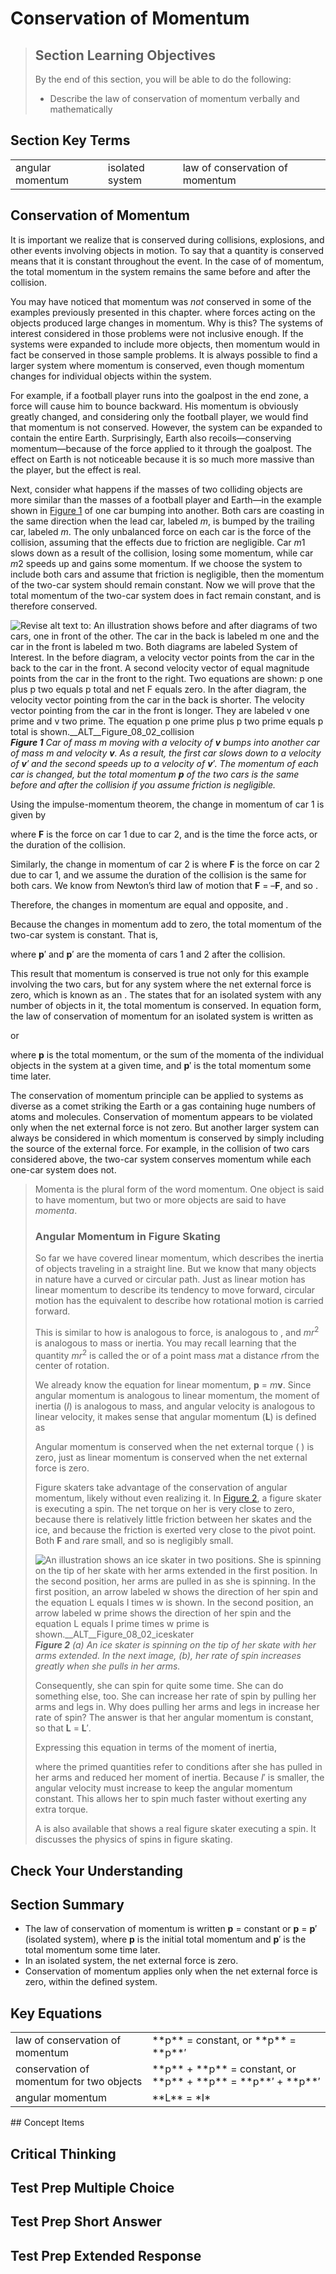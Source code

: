 # Conservation of Momentum
> 
> ## Section Learning Objectives
> By the end of this section, you will be able to do the following:
> 
> * Describe the law of conservation of momentum verbally and mathematically

## Section Key Terms
<table><tr><td>angular momentum</td>
<td>isolated system</td>
<td>law of conservation of momentum</td></tr></table>

## Conservation of Momentum
It is important we realize that  is conserved during collisions, explosions, and other events involving objects in motion. To say that a quantity is conserved means that it is constant throughout the event. In the case of  of momentum, the total momentum in the system remains the same before and after the collision.

You may have noticed that momentum was *not* conserved in some of the examples previously presented in this chapter. where forces acting on the objects produced large changes in momentum. Why is this? The systems of interest considered in those problems were not inclusive enough. If the systems were expanded to include more objects, then momentum would in fact be conserved in those sample problems. It is always possible to find a larger system where momentum is conserved, even though momentum changes for individual objects within the system.


For example, if a football player runs into the goalpost in the end zone, a force will cause him to bounce backward. His momentum is obviously greatly changed, and considering only the football player, we would find that momentum is not conserved. However, the system can be expanded to contain the entire Earth. Surprisingly, Earth also recoils—conserving momentum—because of the force applied to it through the goalpost. The effect on Earth is not noticeable because it is so much more massive than the player, but the effect is real.

Next, consider what happens if the masses of two colliding objects are more similar than the masses of a football player and Earth—in the example shown in [Figure 1](#Figure_08_02_collision) of one car bumping into another. Both cars are coasting in the same direction when the lead car, labeled *m*, is bumped by the trailing car, labeled *m*. The only unbalanced force on each car is the force of the collision, assuming that the effects due to friction are negligible. Car *m*1 slows down as a result of the collision, losing some momentum, while car *m*2 speeds up and gains some momentum. If we choose the system to include both cars and assume that friction is negligible, then the momentum of the two-car system should remain constant. Now we will prove that the total momentum of the two-car system does in fact remain constant, and is therefore conserved.

![Revise alt text to: An illustration shows before and after diagrams of two cars, one in front of the other. The car in the back is labeled m one and the car in the front is labeled m two. Both diagrams are labeled System of Interest. In the before diagram, a velocity vector points from the car in the back to the car in the front. A second velocity vector of equal magnitude points from the car in the front to the right. Two equations are shown: p one plus p two equals p total and net F equals zero. In the after diagram, the velocity vector pointing from the car in the back is shorter. The velocity vector pointing from the car in the front is longer. They are labeled v one prime and v two prime. The equation p one prime plus p two prime equals p total is shown.__ALT__Figure_08_02_collision](__MEDIA_URL__CNX_HSPhysics_08_02_collision.jpg)
***Figure 1** Car of mass *m* moving with a velocity of **v** bumps into another car of mass *m* and velocity **v**. As a result, the first car slows down to a velocity of **v**′ and the second speeds up to a velocity of **v**′. The momentum of each car is changed, but the total momentum **p** of the two cars is the same before and after the collision if you assume friction is negligible.*

Using the impulse-momentum theorem, the change in momentum of car 1 is given by


where **F** is the force on car 1 due to car 2, and    is the time the force acts, or the duration of the collision.

Similarly, the change in momentum of car 2 is    where **F** is the force on car 2 due to car 1, and we assume the duration of the collision    is the same for both cars. We know from Newton’s third law of motion that **F** = –**F**, and so   .

Therefore, the changes in momentum are equal and opposite, and   .

Because the changes in momentum add to zero, the total momentum of the two-car system is constant. That is,



where **p**′ and **p**′ are the momenta of cars 1 and 2 after the collision.

This result that momentum is conserved is true not only for this example involving the two cars, but for any system where the net external force is zero, which is known as an . The  states that for an isolated system with any number of objects in it, the total momentum is conserved. In equation form, the law of conservation of momentum for an isolated system is written as


or


where **p** is the total momentum, or the sum of the momenta of the individual objects in the system at a given time, and **p**′ is the total momentum some time later.

The conservation of momentum principle can be applied to systems as diverse as a comet striking the Earth or a gas containing huge numbers of atoms and molecules. Conservation of momentum appears to be violated only when the net external force is not zero. But another larger system can always be considered in which momentum is conserved by simply including the source of the external force. For example, in the collision of two cars considered above, the two-car system conserves momentum while each one-car system does not.

> Momenta is the plural form of the word momentum. One object is said to have momentum, but two or more objects are said to have *momenta*.
> ### Angular Momentum in Figure Skating
> So far we have covered linear momentum, which describes the inertia of objects traveling in a straight line. But we know that many objects in nature have a curved or circular path. Just as linear motion has linear momentum to describe its tendency to move forward, circular motion has the equivalent  to describe how rotational motion is carried forward.
> 
> This is similar to how  is analogous to force,  is analogous to , and *mr*<sup>2</sup> is analogous to mass or inertia. You may recall learning that the quantity *mr*<sup>2</sup> is called the  or  of a point mass *m*at a distance *r*from the center of rotation.
> 
> We already know the equation for linear momentum, **p** = *m***v**. Since angular momentum is analogous to linear momentum, the moment of inertia (*I*) is analogous to mass, and angular velocity    is analogous to linear velocity, it makes sense that angular momentum (**L**) is defined as
> 
> 
> Angular momentum is conserved when the net external torque (  ) is zero, just as linear momentum is conserved when the net external force is zero.
> 
> Figure skaters take advantage of the conservation of angular momentum, likely without even realizing it. In [Figure 2](#Figure_08_02_iceskater), a figure skater is executing a spin. The net torque on her is very close to zero, because there is relatively little friction between her skates and the ice, and because the friction is exerted very close to the pivot point. Both **F** and *r*are small, and so    is negligibly small.
> 
> ![An illustration shows an ice skater in two positions. She is spinning on the tip of her skate with her arms extended in the first position. In the second position, her arms are pulled in as she is spinning. In the first position, an arrow labeled w shows the direction of her spin and the equation L equals I times w is shown. In the second position, an arrow labeled w prime shows the direction of her spin and the equation L equals I prime times w prime is shown.__ALT__Figure_08_02_iceskater](__MEDIA_URL__CNX_HSPhysics_08_02_iceskater.jpg)
> ***Figure 2** (a) An ice skater is spinning on the tip of her skate with her arms extended. In the next image, (b), her rate of spin increases greatly when she pulls in her arms.*
> 
> Consequently, she can spin for quite some time. She can do something else, too. She can increase her rate of spin by pulling her arms and legs in. Why does pulling her arms and legs in increase her rate of spin? The answer is that her angular momentum is constant, so that **L** = **L**′.
> 
> Expressing this equation in terms of the moment of inertia,
> 
> 
> where the primed quantities refer to conditions after she has pulled in her arms and reduced her moment of inertia. Because *I*′ is smaller, the angular velocity    must increase to keep the angular momentum constant. This allows her to spin much faster without exerting any extra torque.
> 
> A  is also available that shows a real figure skater executing a spin. It discusses the physics of spins in figure skating.
> 
> 
## Check Your Understanding




## Section Summary
* The law of conservation of momentum is written **p** = constant or **p** = **p**′ (isolated system), where **p** is the initial total momentum and **p**′ is the total momentum some time later.
* In an isolated system, the net external force is zero.
* Conservation of momentum applies only when the net external force is zero, within the defined system.
## Key Equations
<table><tr><td>law of conservation of momentum</td>
<td>**p** = constant, or **p** = **p**′</td></tr>
<tr><td>conservation of momentum for two objects</td>
<td>**p** + **p** = constant, or **p** + **p** = **p**′ + **p**′</td></tr>
<tr><td>angular momentum</td>
<td>**L** = *I*</td></tr></table>
## Concept Items


## Critical Thinking



## Test Prep Multiple Choice


## Test Prep Short Answer



## Test Prep Extended Response
